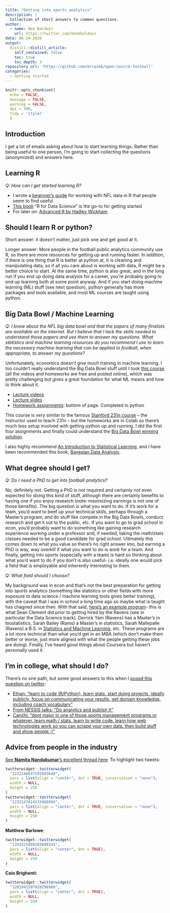 ```yaml
---
title: "Getting into sports analytics"
description: |
  Collection of short answers to common questions.
author:
  - name: Ben Baldwin
    url: https://twitter.com/benbbaldwin
date: 08-24-2020
output:
  distill::distill_article:
    self_contained: false
    toc: true
    toc_depth: 3
repository_url: "https://github.com/mrcaseb/open-source-football"
categories:
  - Getting started
---
```


```r
knitr::opts_chunk$set(
  echo = FALSE, 
  message = FALSE, 
  warning = FALSE, 
  dpi = 300, 
  tidy = 'styler'
  )
```

## Introduction

I get a lot of emails asking about how to start learning things. Rather than being useful to one person, I'm going to start collecting the questions (anonymized) and answers here.

## Learning R

*Q: How can I get started learning R?*

* I wrote a [beginner's guide](https://mrcaseb.github.io/nflfastR/articles/beginners_guide.html) for working with NFL data in R that people seem to find useful
* [This book](https://r4ds.had.co.nz/index.html) "R for Data Science" is the go-to for getting started
* For later on: [Advanced R by Hadley Wickham](http://adv-r.had.co.nz/)

## Should I learn R or python?

Short answer: it doesn't matter, just pick one and get good at it.

Longer answer: More people in the football public analytics community use R, so there are more resources for getting up and running faster. In addition, if there is one thing that R is better at python at, it is cleaning and manipulating data, so if all you care about is working with data, R might be a better choice to start. At the same time, python is also great, and in the long run if you end up doing data analysis for a career, you're probably going to end up learning both at some point anyway. And if you start doing machine learning (ML) stuff (see next question), python generally has more packages and tools available, and most ML courses are taught using python.

## Big Data Bowl / Machine Learning

*Q: I know about the NFL big data bowl and that the papers of many finalists are available on the internet. But I believe that I lack the skills needed to understand those papers and use them to answer my questions. What statistics and machine learning resources do you recommend I use to learn the necessary machine learning that can be applied to football, when appropriate, to answer my questions?*

Unfortunately, economics doesn't give much training in machine learning. I too couldn't really understand the Big Data Bowl stuff until I took [this course](https://web.eecs.umich.edu/~justincj/teaching/eecs498/FA2019/) (all the videos and homeworks are free and posted online), which was pretty challenging but gives a great foundation for what ML means and how to think about it.

* [Lecture videos](https://www.youtube.com/playlist?list=PL5-TkQAfAZFbzxjBHtzdVCWE0Zbhomg7r)
* [Lecture slides](https://web.eecs.umich.edu/~justincj/teaching/eecs498/FA2019/schedule.html)
* [Homework assignments](https://web.eecs.umich.edu/~justincj/teaching/eecs498/FA2019/): bottom of page. Completed in python

This course is very similar to the famous [Stanford 231n course](http://cs231n.stanford.edu/) -- the instructor used to teach 231n -- but the homeworks are in Colab so there's much less setup involved with getting python up and running. I did the first four assignments and finally could understand the [Big Data Bowl winning solution](https://www.kaggle.com/c/nfl-big-data-bowl-2020/discussion/119400).

I also highly recommend [An Introduction to Statistical Learning](https://faculty.marshall.usc.edu/gareth-james/ISL/ISLR%20Seventh%20Printing.pdf), and I have been recommended this book, [Bayesian Data Analysis](http://www.stat.columbia.edu/~gelman/book/BDA3.pdf).

## What degree should I get?

*Q: Do I need a PhD to get into football analytics?*

No, definitely not. Getting a PhD is not required and certainly not even expected for doing this kind of stuff, although there are certainly benefits to having one if you enjoy research (note: maximizing earnings is not one of those benefits). The big question is what you want to do. If it's work for a team, you'd want to beef up your technical skills, perhaps through a Master's program, and do stuff like compete in the Big Data Bowls, conduct research and get it out to the public, etc. If you want to go to grad school in econ, you'd probably want to do something like gaining research experience working under a professor and, if needed, taking the math/stats classes needed to be a good candidate for grad school. Ultimately this comes down to what you value so there's no right answer imo, but earning a PhD is way, way overkill if what you want to do is work for a team. And finally, getting into sports (especially with a team) is hard so thinking about what you'd want to do if you don't is also useful- i.e. ideally one would pick a field that is employable and inherently interesting to them.

*Q: What field should I choose?*

My background was in econ and that's not the best preparation for getting into sports analytics (something like statistics or other fields with more exposure to data science / machine learning tools gives better training), with the caveat that I was in school a long time ago so maybe what is taught has chagned since then. With that said, [here's an example program](https://exploredegrees.stanford.edu/schoolofengineering/instituteforcomputationalandmathematicalengineering/#masterstext)- this is what Sean Clement did prior to getting hired by the Ravens (see in particular the Data Science track). Derrick Yam (Ravens) has a Master's in biostatistics, Sarah Bailey (Rams) a Master's in statistics, Sarah Mallepalle (Ravens) a B.S. in [Statistics and Machine Learning](http://coursecatalog.web.cmu.edu/previous/2017-2018/dietrichcollegeofhumanitiesandsocialsciences/departmentofstatistics/#:~:text=The%20Bachelor%20of%20Science%20in%20Statistics%20and%20Machine%20Learning%20is,the%20Department%20of%20Machine%20Learning.&text=The%20program%20is%20geared%20toward,and%20%22big%20data%22%20problems.), etc. These programs are a lot more technical than what you'd get in an MBA (which don't make them better or worse, just more aligned with what the people getting these jobs are doing). Finally, I've heard good things about Coursera but haven't personally used it.

## I'm in college, what should I do?

There's no one path, but some good answers to this when I [posed this question on twitter](https://twitter.com/benbbaldwin/status/1214553249832935429):

* [Ethan: "learn to code (R/Python), learn stats, start doing projects, ideally publicly, focus on communicating your results, get domain knowledge, including coach vocabulary"](https://twitter.com/ChiefsAnalytics/status/1214554410342371328)
* [From NESSIS talks: "Do analytics and publish it"](https://twitter.com/benbbaldwin/status/1214557447345586177)
* [Canzhi: "dont major in one of those sports management programs or whatever. learn math / stats. learn to write code. learn how web technologies work so you can scrape your own data. then build stuff and show people :)"](https://twitter.com/canzhiye/status/1214798427814424577)

## Advice from people in the industry

[See **Namita Nandakumar**'s excellent thread here](https://twitter.com/nnstats/status/1232146533673553920). To highlight two tweets:

```r
twitterwidget::twitterwidget(
  "1232146697192603649",
  pars = list(align = "center", dnt = TRUE, conversation = "none"),
  width = NULL,
  height = 250
)
twitterwidget::twitterwidget(
  "1232147414133460994",
  pars = list(align = "center", dnt = TRUE, conversation = "none"),
  width = NULL,
  height = 250
)
```

**Matthew Barlowe**: 

```r
twitterwidget::twitterwidget(
  "1293325909202698241",
  pars = list(align = "center", dnt = TRUE),
  width = NULL,
  height = 250
)
```

**Caio Brighenti**: 

```r
twitterwidget::twitterwidget(
  "1281941597920296960",
  pars = list(align = "center", dnt = TRUE),
  width = NULL,
  height = 550
)
```
